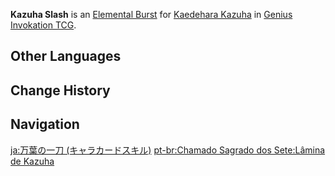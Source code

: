 {{About|the Character Card Skill for [[Genius Invokation TCG]]|the Playable Character Talent|Kazuha Slash}}
{{Genius Invokation TCG Skill Infobox
|title      = Kazuha Slash
|image      = Kazuha Slash Character Card Skill.png
|type       = Elemental Burst
|character  = Kaedehara Kazuha
|matching   = 3
|element    = Anemo
|energy     = 2
|effect     = Deals 1 {{Color|Anemo DMG}}, summons 1 '''[[Autumn Whirlwind]]'''.<br><br>{{TCG Summon|Autumn Whirlwind}}
|order      = 3
}}
'''Kazuha Slash''' is an [[Character Card Elemental Burst|Elemental Burst]] for [[Kaedehara Kazuha (Character Card)|Kaedehara Kazuha]] in [[Genius Invokation TCG]].

==Other Languages==
{{Other Languages|Kazuha Slash}}

==Change History==
{{Change History|3.8}}

==Navigation==
{{Genius Invokation TCG Skill Navbox|Kaedehara Kazuha}}

[[ja:万葉の一刀 (キャラカードスキル)]]
[[pt-br:Chamado Sagrado dos Sete:Lâmina de Kazuha]]